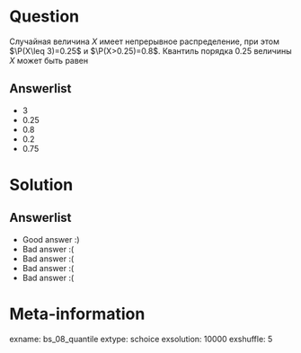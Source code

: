 Question
========

Случайная величина $X$ имеет непрерывное распределение, при этом $\P(X\leq 3)=0.25$ и $\P(X>0.25)=0.8$. 
Квантиль порядка $0.25$ величины $X$ может быть равен


Answerlist
----------
*  $3$
*  $0.25$
*  $0.8$
*  $0.2$
*  $0.75$


Solution
========

Answerlist
----------
*  Good answer :)
*  Bad answer :(
*  Bad answer :(
*  Bad answer :(
*  Bad answer :(

Meta-information
================
exname: bs_08_quantile
extype: schoice
exsolution: 10000
exshuffle: 5
